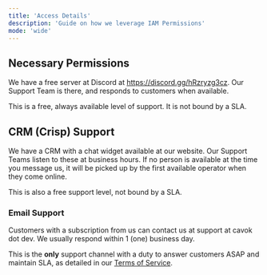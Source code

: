 ```yaml
---
title: 'Access Details'
description: 'Guide on how we leverage IAM Permissions'
mode: 'wide'
---
```


## Necessary Permissions

We have a free server at Discord at https://discord.gg/hRzryzg3cz. Our Support Team is there, and responds to customers when available.

This is a free, always available level of support. It is not bound by a SLA.

## CRM (Crisp) Support

We have a CRM with a chat widget available at our website. Our Support Teams listen to these at business hours.
If no person is available at the time you message us, it will be picked up by the first available operator when they come online.

This is also a free support level, not bound by a SLA.

### Email Support

Customers with a subscription from us can contact us at support at cavok dot dev. We usually respond within 1 (one) business day.

This is the **only** support channel with a duty to answer customers ASAP and maintain SLA, as detailed in our [Terms of Service](/legal/terms).
